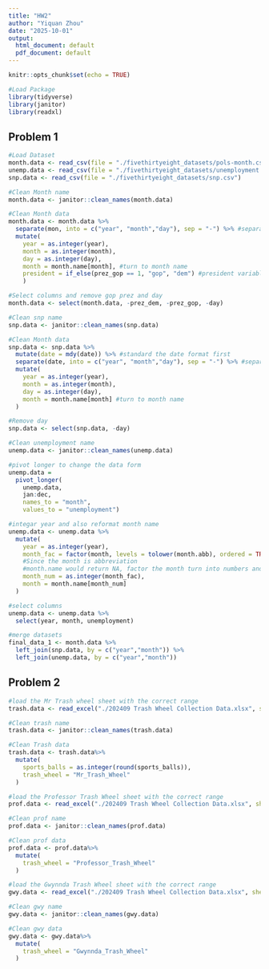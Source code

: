 ```yaml
---
title: "HW2"
author: "Yiquan Zhou"
date: "2025-10-01"
output:
  html_document: default
  pdf_document: default
---
```


```r
knitr::opts_chunk$set(echo = TRUE)
```

```r
#Load Package
library(tidyverse)
library(janitor)
library(readxl)
```

## Problem 1
```r
#Load Dataset
month.data <- read_csv(file = "./fivethirtyeight_datasets/pols-month.csv")
unemp.data <- read_csv(file = "./fivethirtyeight_datasets/unemployment.csv")
snp.data <- read_csv(file = "./fivethirtyeight_datasets/snp.csv")
```
```r
#Clean Month name
month.data <- janitor::clean_names(month.data)

#Clean Month data
month.data <- month.data %>%
  separate(mon, into = c("year", "month","day"), sep = "-") %>% #separate date column into year month day
  mutate(
    year = as.integer(year),
    month = as.integer(month),
    day = as.integer(day),
    month = month.name[month], #turn to month name
    president = if_else(prez_gop == 1, "gop", "dem") #president variable showing dem or gop
    )

#Select columns and remove gop prez and day 
month.data <- select(month.data, -prez_dem, -prez_gop, -day)
```

```r
#Clean snp name
snp.data <- janitor::clean_names(snp.data)

#Clean Month data
snp.data <- snp.data %>%
  mutate(date = mdy(date)) %>% #standard the date format first
  separate(date, into = c("year", "month","day"), sep = "-") %>% #separate date column into year month day
  mutate(
    year = as.integer(year),
    month = as.integer(month),
    day = as.integer(day),
    month = month.name[month] #turn to month name
  )

#Remove day 
snp.data <- select(snp.data, -day)
```

```r
#Clean unemployment name
unemp.data <- janitor::clean_names(unemp.data)

#pivot longer to change the data form
unemp.data = 
  pivot_longer(
    unemp.data, 
    jan:dec,
    names_to = "month", 
    values_to = "unemployment")

#integar year and also reformat month name
unemp.data <- unemp.data %>%
  mutate(
    year = as.integer(year),
    month_fac = factor(month, levels = tolower(month.abb), ordered = TRUE), 
    #Since the month is abbreviation
    #month.name would return NA, factor the month turn into numbers and then use month.name
    month_num = as.integer(month_fac),
    month = month.name[month_num]
  )

#select columns
unemp.data <- unemp.data %>%
  select(year, month, unemployment)
```

```r
#merge datasets
final_data_1 <- month.data %>%
  left_join(snp.data, by = c("year","month")) %>%
  left_join(unemp.data, by = c("year","month"))
```

## Problem 2
```r
#load the Mr Trash wheel sheet with the correct range
trash.data <- read_excel("./202409 Trash Wheel Collection Data.xlsx", sheet = "Mr. Trash Wheel", range = "A2:N653")
```

```r
#Clean trash name
trash.data <- janitor::clean_names(trash.data)

#Clean Trash data
trash.data <- trash.data%>%
  mutate(
    sports_balls = as.integer(round(sports_balls)),
    trash_wheel = "Mr_Trash_Wheel"
  )
```

```r
#load the Professor Trash Wheel sheet with the correct range
prof.data <- read_excel("./202409 Trash Wheel Collection Data.xlsx", sheet = "Professor Trash Wheel", range = "A2:M120")
```

```r
#Clean prof name
prof.data <- janitor::clean_names(prof.data)

#Clean prof data
prof.data <- prof.data%>%
  mutate(
    trash_wheel = "Professor_Trash_Wheel"
  )
```

```r
#load the Gwynnda Trash Wheel sheet with the correct range
gwy.data <- read_excel("./202409 Trash Wheel Collection Data.xlsx", sheet = "Gwynnda Trash Wheel", range = "A2:L265")
```

```r
#Clean gwy name
gwy.data <- janitor::clean_names(gwy.data)

#Clean gwy data
gwy.data <- gwy.data%>%
  mutate(
    trash_wheel = "Gwynnda_Trash_Wheel"
  )
```

